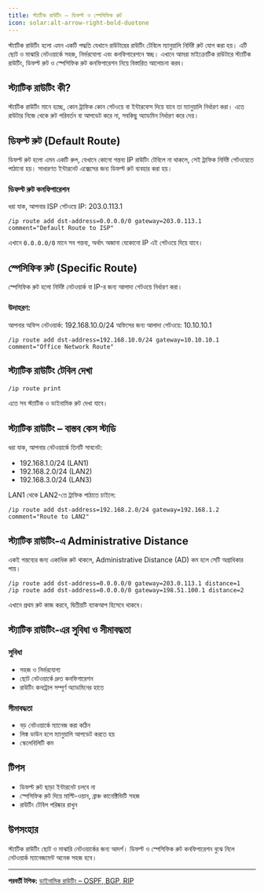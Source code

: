 ```yaml
---
title: স্ট্যাটিক রাউটিং – ডিফল্ট ও স্পেসিফিক রুট
icon: solar:alt-arrow-right-bold-duotone
---
```


স্ট্যাটিক রাউটিং হলো এমন একটি পদ্ধতি যেখানে রাউটারের রাউটিং টেবিলে ম্যানুয়ালি নির্দিষ্ট রুট যোগ করা হয়। এটি ছোট ও মাঝারি নেটওয়ার্কে সহজ, নির্ভরযোগ্য এবং কনফিগারেশনে স্বচ্ছ। এখানে আমরা মাইক্রোটিক রাউটারে স্ট্যাটিক রাউটিং, ডিফল্ট রুট ও স্পেসিফিক রুট কনফিগারেশন নিয়ে বিস্তারিত আলোচনা করব।

## স্ট্যাটিক রাউটিং কী?

স্ট্যাটিক রাউটিং মানে হচ্ছে, কোন ট্রাফিক কোন গেটওয়ে বা ইন্টারফেস দিয়ে যাবে তা ম্যানুয়ালি নির্ধারণ করা। এতে রাউটার নিজে থেকে রুট পরিবর্তন বা আপডেট করে না, সবকিছু অ্যাডমিন নির্ধারণ করে দেয়।

## ডিফল্ট রুট (Default Route)

ডিফল্ট রুট হলো এমন একটি রুল, যেখানে কোনো গন্তব্য IP রাউটিং টেবিলে না থাকলে, সেই ট্রাফিক নির্দিষ্ট গেটওয়েতে পাঠানো হয়। সাধারণত ইন্টারনেট এক্সেসের জন্য ডিফল্ট রুট ব্যবহার করা হয়।

### ডিফল্ট রুট কনফিগারেশন

ধরা যাক, আপনার ISP গেটওয়ে IP: 203.0.113.1

```shell
/ip route add dst-address=0.0.0.0/0 gateway=203.0.113.1 comment="Default Route to ISP"
```

এখানে `0.0.0.0/0` মানে সব গন্তব্য, অর্থাৎ অজানা যেকোনো IP এই গেটওয়ে দিয়ে যাবে।

## স্পেসিফিক রুট (Specific Route)

স্পেসিফিক রুট হলো নির্দিষ্ট নেটওয়ার্ক বা IP-র জন্য আলাদা গেটওয়ে নির্ধারণ করা।

### উদাহরণ:
আপনার অফিস নেটওয়ার্ক: 192.168.10.0/24
অফিসের জন্য আলাদা গেটওয়ে: 10.10.10.1

```shell
/ip route add dst-address=192.168.10.0/24 gateway=10.10.10.1 comment="Office Network Route"
```

## স্ট্যাটিক রাউটিং টেবিল দেখা

```shell
/ip route print
```

এতে সব স্ট্যাটিক ও ডাইনামিক রুট দেখা যাবে।

## স্ট্যাটিক রাউটিং – বাস্তব কেস স্টাডি

ধরা যাক, আপনার নেটওয়ার্কে তিনটি সাবনেট:
- 192.168.1.0/24 (LAN1)
- 192.168.2.0/24 (LAN2)
- 192.168.3.0/24 (LAN3)

LAN1 থেকে LAN2-তে ট্রাফিক পাঠাতে চাইলে:

```shell
/ip route add dst-address=192.168.2.0/24 gateway=192.168.1.2 comment="Route to LAN2"
```

## স্ট্যাটিক রাউটিং-এ Administrative Distance

একই গন্তব্যের জন্য একাধিক রুট থাকলে, Administrative Distance (AD) কম হলে সেটি অগ্রাধিকার পায়।

```shell
/ip route add dst-address=0.0.0.0/0 gateway=203.0.113.1 distance=1
/ip route add dst-address=0.0.0.0/0 gateway=198.51.100.1 distance=2
```

এখানে প্রথম রুট কাজ করবে, দ্বিতীয়টি ব্যাকআপ হিসেবে থাকবে।

## স্ট্যাটিক রাউটিং-এর সুবিধা ও সীমাবদ্ধতা

### সুবিধা
- সহজ ও নির্ভরযোগ্য
- ছোট নেটওয়ার্কে দ্রুত কনফিগারেশন
- রাউটিং কনট্রোল সম্পূর্ণ অ্যাডমিনের হাতে

### সীমাবদ্ধতা
- বড় নেটওয়ার্কে ম্যানেজ করা কঠিন
- লিঙ্ক ডাউন হলে ম্যানুয়ালি আপডেট করতে হয়
- স্কেলেবিলিটি কম

## টিপস
- ডিফল্ট রুট ছাড়া ইন্টারনেট চলবে না
- স্পেসিফিক রুট দিয়ে মাল্টি-ওয়ান, ব্রাঞ্চ কানেক্টিভিটি সহজ
- রাউটিং টেবিল পরিষ্কার রাখুন

## উপসংহার

স্ট্যাটিক রাউটিং ছোট ও মাঝারি নেটওয়ার্কের জন্য আদর্শ। ডিফল্ট ও স্পেসিফিক রুট কনফিগারেশন বুঝে নিলে নেটওয়ার্ক ম্যানেজমেন্ট অনেক সহজ হবে।

---

**পরবর্তী টপিক:** [ডাইনামিক রাউটিং – OSPF, BGP, RIP](/mikrotik/dynamic-routing)
